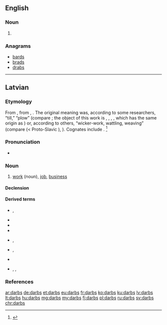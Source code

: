 ==English==

===Noun===
{{head|en|noun plural form}}

# {{plural of|darb|lang=en}}

===Anagrams===
* [[bards#English|bards]]
* [[brads#English|brads]]
* [[drabs#English|drabs]]

----

==Latvian==

===Etymology===
From {{etyl|bat-pro|lv}} {{m|ine-bsl-pro|*dar-bas}}, from {{etyl|ine-pro|lv}} {{m|ine-pro|*der-}}, {{m|ine-pro|*dar-||to tear, to split}}. The original meaning was, according to some researchers, “till,” “plow” (compare {{cog|ru|дерба||breaking; newly ploughed field|tr=derbá}}; the object of this work is {{cog|non|torf}}, {{m|non|torfa||turf, sod, peat}}, {{cog|de|Torf||peat}}, {{cog|en|turf}}, which has the same origin as {{cog|ru|дёрн||sod, turf|tr=djorn}}) or, according to others, “wicker-work, wattling, weaving” (compare {{cog|be|дораб||basket|tr=dórab}} (< Proto-Slavic {{m|sla-pro|*dorbь}}), {{m|be|доровиць||tr=doróvits'|to bend}}). Cognates include {{cog|lt|dárbas}}. <ref>{{R:lv:LEV}}</ref>

===Pronunciation===
* {{lv-IPA|dârps|broken}}
{{audio|lv-riga-darbs.ogg|lang=lv}}

===Noun===
{{lv-noun|m|1st}}

# [[work]] (noun), [[job]], [[business]]

====Declension====
{{lv-decl-noun|darb|s|1st|extrawidth=-60}}

====Derived terms====
{{top2}}
* {{l|lv|darba lauks}}, {{l|lv|darbalauks}}
* {{l|lv|darbarīks}}
* {{l|lv|darbība}}
* {{l|lv|darbīgs}}
{{mid2}}
* {{l|lv|darbinieks}}, {{l|lv|darbiniece}}
* {{l|lv|darbistaba}}, {{l|lv|darba istaba}}
* {{l|lv|darboties}}
* {{l|lv|iedarbe}}, {{l|lv|iedarbība}}, {{l|lv|iedarbīgs}}
{{bottom}}

===References===
<references />

[[ar:darbs]]
[[de:darbs]]
[[et:darbs]]
[[eu:darbs]]
[[fr:darbs]]
[[ko:darbs]]
[[ku:darbs]]
[[lv:darbs]]
[[lt:darbs]]
[[hu:darbs]]
[[mg:darbs]]
[[my:darbs]]
[[fj:darbs]]
[[pl:darbs]]
[[ru:darbs]]
[[sv:darbs]]
[[chr:darbs]]